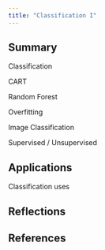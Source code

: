 ```yaml
---
title: "Classification I"
---
```


## Summary

Classification

CART

Random Forest

Overfitting

Image Classification

Supervised / Unsupervised

## Applications

Classification uses

## Reflections

## References 
